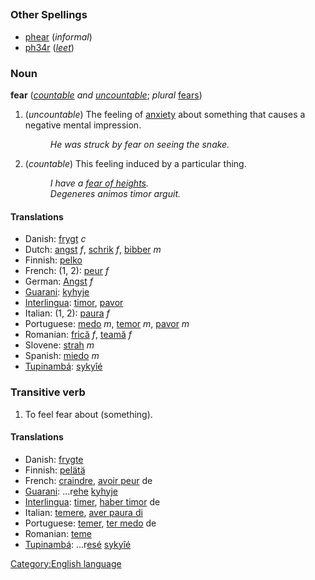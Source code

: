 =={{en}}==
[[Category:English language]]
===Other Spellings===
*[[phear]] (''informal'')
*[[ph34r]] (''[[w:leet|leet]]'')
===Noun===
'''fear''' (''[[countable]] and [[uncountable]]''; ''plural'' [[fears]])

#(''uncountable'') The feeling of [[anxiety]] about something that causes a negative mental impression.<!--this does not add anything to the definition: Fear can induce [[running]] or trigger a [[defensive]] response.-->
#:''He was struck by fear on seeing the snake.''
#(''countable'') This feeling induced by a particular thing.
#:''I have a [http://www.fear-of-heights.com/ fear of heights].''
#:''Degeneres animos timor arguit.''

==== Translations ====
*Danish: [[frygt]] ''c''
*Dutch: [[angst]] ''f'', [[schrik]] ''f'', [[bibber]] ''m''
*Finnish: [[pelko]]
*French: (1, 2): [[peur]] ''f''
*German: [[Angst#German|Angst]] ''f''
*[[Guarani]]: [[kyhyje]]
*[[Interlingua]]: [[timor]], [[pavor]]
*Italian: (1, 2): [[paura]] ''f''
*Portuguese: [[medo]] ''m'', [[temor]] ''m'', [[pavor]] ''m''
*Romanian: [[frică]] ''f'', [[teamă]] ''f''
*Slovene: [[strah]] ''m''
*Spanish: [[miedo]] ''m''
*[[Tupinambá]]: [[sykyîé]]

===Transitive verb===
#To feel fear about (something).

====Translations====
*Danish: [[frygte]]
*Finnish: [[pelätä]]
*French: [[craindre]], [[avoir peur]] de
*[[Guarani]]: ...r[[ehe]] [[kyhyje]]
*[[Interlingua]]: [[timer]], [[haber timor]] de
*Italian: [[temere]], [[aver paura di]]
*Portuguese: [[temer]], [[ter medo]] de
*Romanian: [[teme]]
*[[Tupinambá]]: ...r[[esé]] [[sykyîé]]